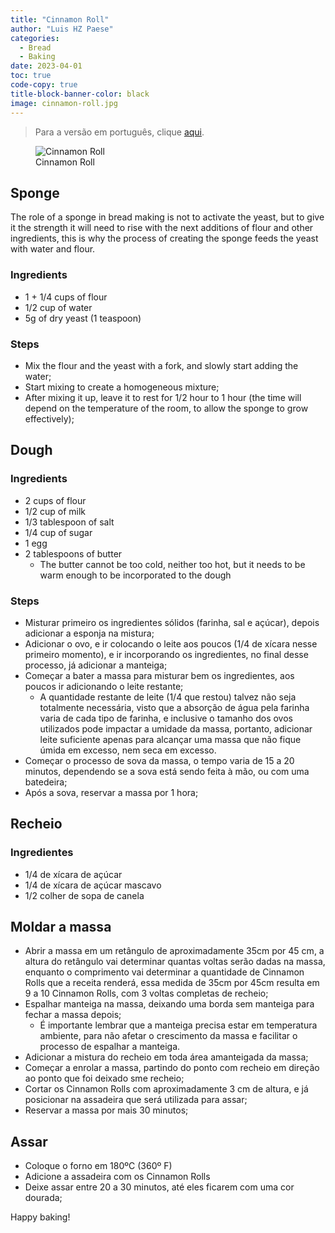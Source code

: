 ```yaml
---
title: "Cinnamon Roll"
author: "Luis HZ Paese"
categories:
  - Bread
  - Baking
date: 2023-04-01
toc: true
code-copy: true
title-block-banner-color: black
image: cinnamon-roll.jpg
---
```


> Para a versão em português, clique [aqui](index-pt-br.qmd).

![Cinnamon Roll](cinnamon-roll.jpg)

## Sponge

The role of a sponge in bread making is not to activate the yeast, but to give it the strength it will need to rise with the next additions of flour and other ingredients, this is why the process of creating the sponge feeds the yeast with water and flour.

### Ingredients

* 1 + 1/4 cups of flour
* 1/2 cup of water
* 5g of dry yeast (1 teaspoon)

### Steps

* Mix the flour and the yeast with a fork, and slowly start adding the water;
* Start mixing to create a homogeneous mixture;
* After mixing it up, leave it to rest for 1/2 hour to 1 hour (the time will depend on the temperature of the room, to allow the sponge to grow effectively);

## Dough

### Ingredients

* 2 cups of flour
* 1/2 cup of milk
* 1/3 tablespoon of salt
* 1/4 cup of sugar
* 1 egg
* 2 tablespoons of butter
  * The butter cannot be too cold, neither too hot, but it needs to be warm enough to be incorporated to the dough
  
### Steps

* Misturar primeiro os ingredientes sólidos (farinha, sal e açúcar), depois adicionar a esponja na mistura;
* Adicionar o ovo, e ir colocando o leite aos poucos (1/4 de xícara nesse primeiro momento), e ir incorporando os ingredientes, no final desse processo, já adicionar a manteiga;
* Começar a bater a massa para misturar bem os ingredientes, aos poucos ir adicionando o leite restante;
  * A quantidade restante de leite (1/4 que restou) talvez não seja totalmente necessária, visto que a absorção de água pela farinha varia de cada tipo de farinha, e inclusive o tamanho dos ovos utilizados pode impactar a umidade da massa, portanto, adicionar leite suficiente apenas para alcançar uma massa que não fique úmida em excesso, nem seca em excesso.
* Começar o processo de sova da massa, o tempo varia de 15 a 20 minutos, dependendo se a sova está sendo feita à mão, ou com uma batedeira;
* Após a sova, reservar a massa por 1 hora;

## Recheio

### Ingredientes

* 1/4 de xícara de açúcar
* 1/4 de xícara de açúcar mascavo
* 1/2 colher de sopa de canela

## Moldar a massa

* Abrir a massa em um retângulo de aproximadamente 35cm por 45 cm, a altura do retângulo vai determinar quantas voltas serão dadas na massa, enquanto o comprimento vai determinar a quantidade de Cinnamon Rolls que a receita renderá, essa medida de 35cm por 45cm resulta em 9 a 10 Cinnamon Rolls, com 3 voltas completas de recheio;
* Espalhar manteiga na massa, deixando uma borda sem manteiga para fechar a massa depois;
  * É importante lembrar que a manteiga precisa estar em temperatura ambiente, para não afetar o crescimento da massa e facilitar o processo de espalhar a manteiga.
* Adicionar a mistura do recheio em toda área amanteigada da massa;
* Começar a enrolar a massa, partindo do ponto com recheio em direção ao ponto que foi deixado sme recheio;
* Cortar os Cinnamon Rolls com aproximadamente 3 cm de altura, e já posicionar na assadeira que será utilizada para assar;
* Reservar a massa por mais 30 minutos;

## Assar

* Coloque o forno em 180ºC (360º F)
* Adicione a assadeira com os Cinnamon Rolls
* Deixe assar entre 20 a 30 minutos, até eles ficarem com uma cor dourada;

Happy baking!
